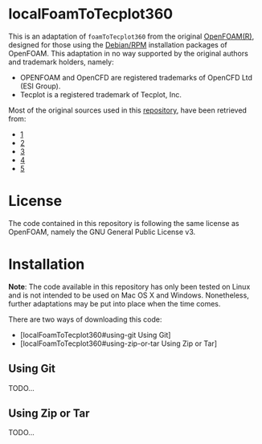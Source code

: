 = localFoamToTecplot360 =

This is an adaptation of <tt>foamToTecplot360</tt> from the original [http://www.openfoam.org OpenFOAM(R)], designed for those using the [http://www.openfoam.org/download/ Debian/RPM] installation packages of OpenFOAM. This adaptation in no way supported by the original authors and trademark holders, namely:
* OPENFOAM and OpenCFD are registered trademarks of OpenCFD Ltd (ESI Group).
* Tecplot is a registered trademark of Tecplot, Inc.

Most of the original sources used in this [https://github.com/wyldckat/localFoamToTecplot360 repository], have been retrieved from:
* [https://github.com/OpenFOAM/OpenFOAM-2.1.x]
* [https://github.com/OpenFOAM/ThirdParty-2.1.x]
* [https://github.com/OpenFOAM/OpenFOAM-2.0.x]
* [https://github.com/OpenFOAM/ThirdParty-2.0.x]
* [https://github.com/OpenCFD/OpenFOAM-1.7.x]


= License =
The code contained in this repository is following the same license as OpenFOAM, namely the GNU General Public License v3.


= Installation =
'''Note''': The code available in this repository has only been tested on Linux and is not intended to be used on Mac OS X and Windows. Nonetheless, further adaptations may be  put into place when the time comes.

There are two ways of downloading this code:
* [localFoamToTecplot360#using-git Using Git]
* [localFoamToTecplot360#using-zip-or-tar Using Zip or Tar]

== Using Git ==
TODO...

== Using Zip or Tar ==
TODO...
